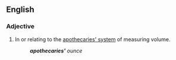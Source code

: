 ==English==
{{wikipedia|apothecaries' system}}
===Adjective===
{{en-adj|-}}
#In or relating to the [[apothecaries' system]] of measuring volume.
#:'''''apothecaries'<nowiki></nowiki>''' ounce''